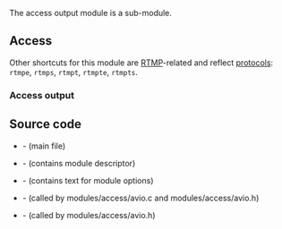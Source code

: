 {{See also|RTMP}}
The access output module is a sub-module.

== Access ==
{{Module|name=avio|type=Access|description=[[libavformat]] AVIO access|sc=avio|sc2=rtmp}}

Other shortcuts for this module are [[RTMP]]-related and reflect [[protocol]]s: <code>rtmpe</code>, <code>rtmps</code>, <code>rtmpt</code>, <code>rtmpte</code>, <code>rtmpts</code>.

{{Option
|name=avio-options
|value=string
|default=NULL
|description=Advanced options, in the form <code><nowiki>{opt=val,opt2=val2}</nowiki></code>
}}
{{Clear}}

=== Access output ===
{{Module|name=avio|type=Access output|description=[[libavformat]] AVIO access output|sc=avio|sc2=rtmp}}

{{Option
|name=sout-avio-options
|value=string
|default=NULL
|description=Advanced options, in the form <code><nowiki>{opt=val,opt2=val2}</nowiki></code>
}}
{{Clear}}

== Source code ==
* {{VLCSourceFile|modules/access/avio.c}} - (main file)
* {{VLCSourceFile|modules/access/avio.h}} - (contains module descriptor)
* {{VLCSourceFile|modules/codec/avcodec/avcommon.h}} - (contains text for module options)
* {{VLCSourceFile|p=ffmpeg.git|libavformat/avio.h}} - (called by modules/access/avio.c and modules/access/avio.h)
* {{VLCSourceFile|p=ffmpeg.git|libavformat/avformat.h}} - (called by modules/access/avio.h)

{{Documentation}}